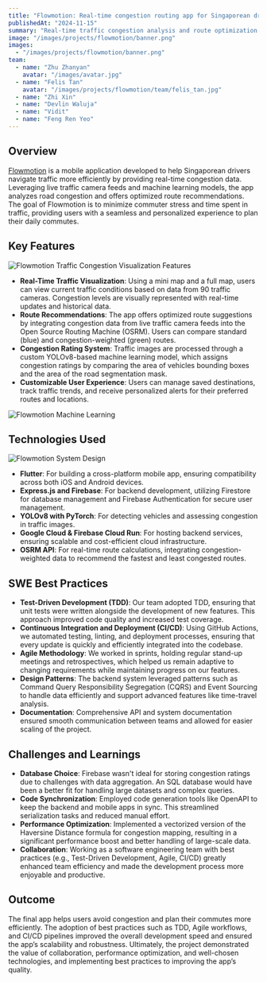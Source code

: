```yaml
---
title: "Flowmotion: Real-time congestion routing app for Singaporean drivers."
publishedAt: "2024-11-15"
summary: "Real-time traffic congestion analysis and route optimization app for Singaporean drivers. "
image: "/images/projects/flowmotion/banner.png"
images:
  - "/images/projects/flowmotion/banner.png"
team:
  - name: "Zhu Zhanyan"
    avatar: "/images/avatar.jpg"
  - name: "Felis Tan"
    avatar: "/images/projects/flowmotion/team/felis_tan.jpg"
  - name: "Zhi Xin"
  - name: "Devlin Waluja"
  - name: "Vidit"
  - name: "Feng Ren Yeo"
---
```


## Overview

[Flowmotion](https://github.com/ZhiXin18/flowmotion) is a mobile application developed to help Singaporean drivers navigate traffic more efficiently by providing real-time congestion data. Leveraging live traffic camera feeds and machine learning models, the app analyzes road congestion and offers optimized route recommendations. The goal of Flowmotion is to minimize commuter stress and time spent in traffic, providing users with a seamless and personalized experience to plan their daily commutes.

## Key Features

![Flowmotion Traffic Congestion Visualization Features](/images/projects/flowmotion/images/features.png)
- **Real-Time Traffic Visualization**: Using a mini map and a full map, users can view current traffic conditions based on data from 90 traffic cameras. Congestion levels are visually represented with real-time updates and historical data.
- **Route Recommendations**: The app offers optimized route suggestions by integrating congestion data from live traffic camera feeds into the Open Source Routing Machine (OSRM). Users can compare standard (blue) and congestion-weighted (green) routes.
- **Congestion Rating System**: Traffic images are processed through a custom YOLOv8-based machine learning model, which assigns congestion ratings by comparing the area of vehicles bounding boxes and the area of the road segmentation mask.
- **Customizable User Experience**: Users can manage saved destinations, track traffic trends, and receive personalized alerts for their preferred routes and locations.


![Flowmotion Machine Learning](/images/projects/flowmotion/images/machine_learning.png)

## Technologies Used

![Flowmotion System Design](/images/projects/flowmotion/images/system_design.png)
- **Flutter**: For building a cross-platform mobile app, ensuring compatibility across both iOS and Android devices.
- **Express.js and Firebase**: For backend development, utilizing Firestore for database management and Firebase Authentication for secure user management.
- **YOLOv8 with PyTorch**: For detecting vehicles and assessing congestion in traffic images.
- **Google Cloud & Firebase Cloud Run**: For hosting backend services, ensuring scalable and cost-efficient cloud infrastructure.
- **OSRM API**: For real-time route calculations, integrating congestion-weighted data to recommend the fastest and least congested routes.

## SWE Best Practices

- **Test-Driven Development (TDD)**: Our team adopted TDD, ensuring that unit tests were written alongside the development of new features. This approach improved code quality and increased test coverage.
- **Continuous Integration and Deployment (CI/CD)**: Using GitHub Actions, we automated testing, linting, and deployment processes, ensuring that every update is quickly and efficiently integrated into the codebase.
- **Agile Methodology**: We worked in sprints, holding regular stand-up meetings and retrospectives, which helped us remain adaptive to changing requirements while maintaining progress on our features.
- **Design Patterns**: The backend system leveraged patterns such as Command Query Responsibility Segregation (CQRS) and Event Sourcing to handle data efficiently and support advanced features like time-travel analysis.
- **Documentation**: Comprehensive API and system documentation ensured smooth communication between teams and allowed for easier scaling of the project.

## Challenges and Learnings

- **Database Choice**: Firebase wasn't ideal for storing congestion ratings due to challenges with data aggregation. An SQL database would have been a better fit for handling large datasets and complex queries.
- **Code Synchronization**: Employed code generation tools like OpenAPI to keep the backend and mobile apps in sync. This streamlined serialization tasks and reduced manual effort.
- **Performance Optimization**: Implemented a vectorized version of the Haversine Distance formula for congestion mapping, resulting in a significant performance boost and better handling of large-scale data.
- **Collaboration**: Working as a software engineering team with best practices (e.g., Test-Driven Development, Agile, CI/CD) greatly enhanced team efficiency and made the development process more enjoyable and productive.

## Outcome

The final app helps users avoid congestion and plan their commutes more efficiently. The adoption of best practices such as TDD, Agile workflows, and CI/CD pipelines improved the overall development speed and ensured the app’s scalability and robustness. Ultimately, the project demonstrated the value of collaboration, performance optimization, and well-chosen technologies, and implementing best practices to improving the app’s quality.
